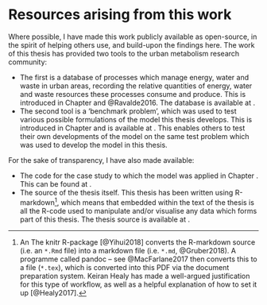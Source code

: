 # Resources arising from this work {.unnumbered}

Where possible, I have made this work publicly available as open-source, in the spirit of helping others use, and build-upon the findings here. The work of this thesis has provided two tools to the urban metabolism research community:

- The first is a database of processes which manage energy, water and waste in urban areas, recording the relative quantities of energy, water and waste resources these processes consume and produce. This is introduced in Chapter \ref{sec:database} and @Ravalde2016. The database is available at \url{https://github.com/tomravalde/urban-metabolism-process-database}.
- The second tool is a 'benchmark problem', which was used to test various possible formulations of the model this thesis develops. This is introduced in Chapter \ref{sec:model-dev} and is available at \url{https://github.com/tomravalde/model-development-code}. This enables others to test their own developments of the model on the same test problem which was used to develop the model in this thesis.

For the sake of transparency, I have also made available:

- The code for the case study to which the model was applied in Chapter \ref{sec:case-study}. This can be found at \url{https://github.com/tomravalde/shann-gu-case-study}.
- The source of the thesis itself. This thesis has been written using R-markdown[^R-markdown], which means that embedded within the text of the thesis is all the R-code used to manipulate and/or visualise any data which forms part of this thesis. The thesis source is available at \url{https://github.com/tomravalde/thesis}.

[^R-markdown]: An The knitr R-package [@Yihui2018] converts the R-markdown source (i.e. an `*.Rmd` file) into a markdown file (i.e. `*.md`, @Gruber2018). A programme called pandoc -- see @MacFarlane2017 then converts this to a \TeX file (`*.tex`), which is converted into this PDF via the \LaTeX document preparation system. Keiran Healy has made a well-argued justification for this type of workflow, as well as a helpful explanation of how to set it up [@Healy2017].
